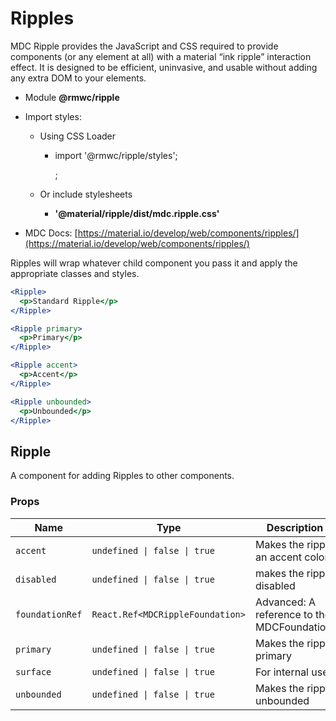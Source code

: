 # Ripples

MDC Ripple provides the JavaScript and CSS required to provide components (or any element at all) with a material “ink ripple” interaction effect. It is designed to be efficient, uninvasive, and usable without adding any extra DOM to your elements.

- Module **@rmwc/ripple**
- Import styles:

  - Using CSS Loader

    - import '@rmwc/ripple/styles';

      ;

  - Or include stylesheets
    - **'@material/ripple/dist/mdc.ripple.css'**

- MDC Docs: [https://material.io/develop/web/components/ripples/](https://material.io/develop/web/components/ripples/)

Ripples will wrap whatever child component you pass it and apply the appropriate classes and styles.

```jsx live
<Ripple>
  <p>Standard Ripple</p>
</Ripple>
```

```jsx live
<Ripple primary>
  <p>Primary</p>
</Ripple>
```

```jsx live
<Ripple accent>
  <p>Accent</p>
</Ripple>
```

```jsx live
<Ripple unbounded>
  <p>Unbounded</p>
</Ripple>
```

## Ripple

A component for adding Ripples to other components.

### Props

| Name            | Type                             | Description                                 |
| --------------- | -------------------------------- | ------------------------------------------- |
| `accent`        | `undefined \| false \| true`     | Makes the ripple an accent color            |
| `disabled`      | `undefined \| false \| true`     | makes the ripple disabled                   |
| `foundationRef` | `React.Ref<MDCRippleFoundation>` | Advanced: A reference to the MDCFoundation. |
| `primary`       | `undefined \| false \| true`     | Makes the ripple primary                    |
| `surface`       | `undefined \| false \| true`     | For internal use                            |
| `unbounded`     | `undefined \| false \| true`     | Makes the ripple unbounded                  |
